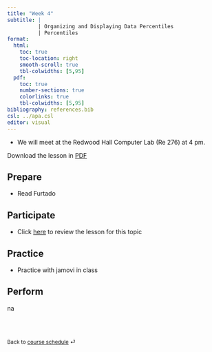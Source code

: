 ```yaml
---
title: "Week 4"
subtitle: |
          | Organizing and Displaying Data Percentiles
          | Percentiles
format: 
  html:
    toc: true
    toc-location: right
    smooth-scroll: true
    tbl-colwidths: [5,95]
  pdf:
    toc: true
    number-sections: true
    colorlinks: true
    tbl-colwidths: [5,95]
bibliography: references.bib
csl: ../apa.csl
editor: visual
---
```


::: callout-important
-   We will meet at the Redwood Hall Computer Lab (Re 276) at 4 pm.

Download the lesson in [PDF](week-4.pdf)
:::

## Prepare

-   Read Furtado <!--# add reference to reading here -->

## Participate

-   Click [here](../slides/lec-1.qmd) to review the lesson for this topic

## Practice

-   Practice with jamovi in class

## Perform

na

<br><br>

::: {style="font-size: 0.875em;"}
Back to [course schedule](/ "Course schedule") ⏎
:::
